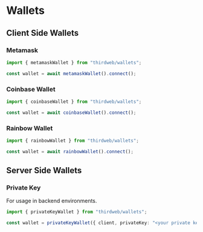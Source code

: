 # Wallets

## Client Side Wallets

### Metamask

```ts
import { metamaskWallet } from "thirdweb/wallets";

const wallet = await metamaskWallet().connect();
```

### Coinbase Wallet

```ts
import { coinbaseWallet } from "thirdweb/wallets";

const wallet = await coinbaseWallet().connect();
```

### Rainbow Wallet

```ts
import { rainbowWallet } from "thirdweb/wallets";

const wallet = await rainbowWallet().connect();
```

## Server Side Wallets

### Private Key

For usage in backend environments.

```ts
import { privateKeyWallet } from "thirdweb/wallets";

const wallet = privateKeyWallet({ client, privateKey: "<your private key>" });
```
